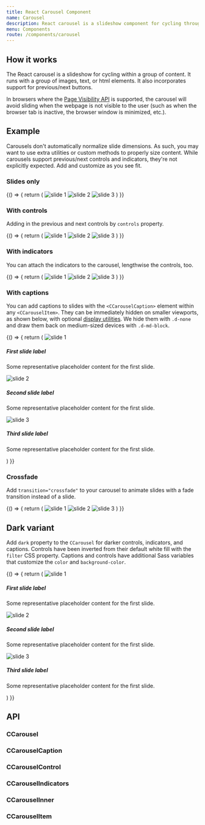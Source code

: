 ```yaml
---
title: React Carousel Component
name: Carousel
description: React carousel is a slideshow component for cycling through elements—images or slides of text—like a carousel.
menu: Components
route: /components/carousel
---
```





## How it works

The React carousel is a slideshow for cycling within a group of content. It runs with a group of images, text, or html elements. It also incorporates support for previous/next buttons.

In browsers where the [Page Visibility API](https://www.w3.org/TR/page-visibility/) is supported, the carousel will avoid sliding when the webpage is not visible to the user (such as when the browser tab is inactive, the browser window is minimized, etc.).

## Example

Carousels don't automatically normalize slide dimensions. As such, you may want to use extra utilities or custom methods to properly size content. While carousels support previous/next controls and indicators, they're not explicitly expected. Add and customize as you see fit.

### Slides only

<Playground>
  {() => {
    return (
      <CCarousel>
        <CCarouselItem>
          <img className="d-block w-100" src={slides[0]} alt="slide 1"/>
        </CCarouselItem>
        <CCarouselItem>
          <img className="d-block w-100" src={slides[1]} alt="slide 2"/>
        </CCarouselItem>
        <CCarouselItem>
          <img className="d-block w-100" src={slides[2]} alt="slide 3"/>
        </CCarouselItem>
      </CCarousel>
    )
  }}
</Playground>

### With controls

Adding in the previous and next controls by `controls` property.

<Playground>
  {() => {
    return (
      <CCarousel controls>
        <CCarouselItem>
          <img className="d-block w-100" src={slides[0]} alt="slide 1"/>
        </CCarouselItem>
        <CCarouselItem>
          <img className="d-block w-100" src={slides[1]} alt="slide 2"/>
        </CCarouselItem>
        <CCarouselItem>
          <img className="d-block w-100" src={slides[2]} alt="slide 3"/>
        </CCarouselItem>
      </CCarousel>
    )
  }}
</Playground>

### With indicators

You can attach the indicators to the carousel, lengthwise the controls, too.

<Playground>
  {() => {
    return (
      <CCarousel controls indicators>
        <CCarouselItem>
          <img className="d-block w-100" src={slides[0]} alt="slide 1"/>
        </CCarouselItem>
        <CCarouselItem>
          <img className="d-block w-100" src={slides[1]} alt="slide 2"/>
        </CCarouselItem>
        <CCarouselItem>
          <img className="d-block w-100" src={slides[2]} alt="slide 3"/>
        </CCarouselItem>
      </CCarousel>
    )
  }}
</Playground>

### With captions

You can add captions to slides with the `<CCarouselCaption>` element within any `<CCarouselItem>`. They can be immediately hidden on smaller viewports, as shown below, with optional [display utilities](https://coreui.io/4.0/utilities/display"). We hide them with `.d-none` and draw them back on medium-sized devices with `.d-md-block`.

<Playground>
  {() => {
    return (
      <CCarousel controls indicators>
        <CCarouselItem>
          <img className="d-block w-100" src={slides[0]} alt="slide 1"/>
          <CCarouselCaption className="d-none d-md-block">
            <h5>First slide label</h5>
            <p>Some representative placeholder content for the first slide.</p>
          </CCarouselCaption>
        </CCarouselItem>
        <CCarouselItem>
          <img className="d-block w-100" src={slides[1]} alt="slide 2"/>
          <CCarouselCaption className="d-none d-md-block">
            <h5>Second slide label</h5>
            <p>Some representative placeholder content for the first slide.</p>
          </CCarouselCaption>
        </CCarouselItem>
        <CCarouselItem>
          <img className="d-block w-100" src={slides[2]} alt="slide 3"/>
          <CCarouselCaption className="d-none d-md-block">
            <h5>Third slide label</h5>
            <p>Some representative placeholder content for the first slide.</p>
          </CCarouselCaption>
        </CCarouselItem>
      </CCarousel>
    )
  }}
</Playground>

### Crossfade

Add `transition="crossfade"` to your carousel to animate slides with a fade transition instead of a slide.

<Playground>
  {() => {
    return (
      <CCarousel controls transition="crossfade">
        <CCarouselItem>
          <img className="d-block w-100" src={slides[0]} alt="slide 1"/>
        </CCarouselItem>
        <CCarouselItem>
          <img className="d-block w-100" src={slides[1]} alt="slide 2"/>
        </CCarouselItem>
        <CCarouselItem>
          <img className="d-block w-100" src={slides[2]} alt="slide 3"/>
        </CCarouselItem>
      </CCarousel>
    )
  }}
</Playground>

## Dark variant

Add `dark` property to the `CCarousel` for darker controls, indicators, and captions. Controls have been inverted from their default white fill with the `filter` CSS property. Captions and controls have additional Sass variables that customize the `color` and `background-color`.

<Playground>
  {() => {
    return (
      <CCarousel controls indicators dark>
        <CCarouselItem>
          <img className="d-block w-100" src={slidesLight[0]} alt="slide 1"/>
          <CCarouselCaption className="d-none d-md-block">
            <h5>First slide label</h5>
            <p>Some representative placeholder content for the first slide.</p>
          </CCarouselCaption>
        </CCarouselItem>
        <CCarouselItem>
          <img className="d-block w-100" src={slidesLight[1]} alt="slide 2"/>
          <CCarouselCaption className="d-none d-md-block">
            <h5>Second slide label</h5>
            <p>Some representative placeholder content for the first slide.</p>
          </CCarouselCaption>
        </CCarouselItem>
        <CCarouselItem>
          <img className="d-block w-100" src={slidesLight[2]} alt="slide 3"/>
          <CCarouselCaption className="d-none d-md-block">
            <h5>Third slide label</h5>
            <p>Some representative placeholder content for the first slide.</p>
          </CCarouselCaption>
        </CCarouselItem>
      </CCarousel>
    )
  }}
</Playground>

## API

### CCarousel

<Props of={CCarousel} />

### CCarouselCaption

<Props of={CCarouselCaption} />

### CCarouselControl

<Props of={CCarouselControl} />

### CCarouselIndicators

<Props of={CCarouselIndicators} />

### CCarouselInner

<Props of={CCarouselInner} />

### CCarouselItem

<Props of={CCarouselItem} />